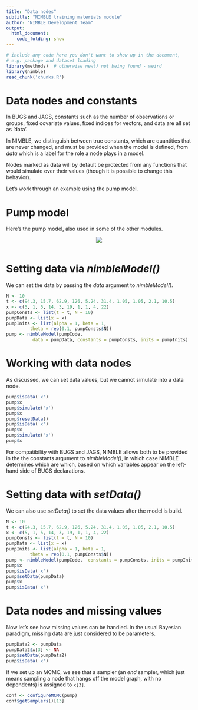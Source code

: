 ```yaml
---
title: "Data nodes"
subtitle: "NIMBLE training materials module"
author: "NIMBLE Development Team"
output:
  html_document:
    code_folding: show
---
```



```r
# include any code here you don't want to show up in the document,
# e.g. package and dataset loading
library(methods)  # otherwise new() not being found - weird
library(nimble)
read_chunk('chunks.R')
```

# Data nodes and constants

In BUGS and JAGS, constants such as the number of observations or groups, fixed covariate values, fixed indices for vectors, and data are all set as 'data'. 

In NIMBLE, we distinguish between true constants, which are quantities that are never changed, and must be provided when the model is defined, from *data* which is a label for the role a node plays in a model.

Nodes marked as data will by default be protected from any functions that would simulate over their values (though it is possible to change this behavior).

Let's work through an example using the pump model.

# Pump model

Here's the pump model, also used in some of the other modules.

<center><img src="figures/pumpDAG.jpg"></center>

```r
```

# Setting data via *nimbleModel()*

We can set the data by passing the *data* argument to *nimbleModel()*.

```r
N <- 10
t <- c(94.3, 15.7, 62.9, 126, 5.24, 31.4, 1.05, 1.05, 2.1, 10.5)
x <- c(5, 1, 5, 14, 3, 19, 1, 1, 4, 22)
pumpConsts <- list(t = t, N = 10)
pumpData <- list(x = x)
pumpInits <- list(alpha = 1, beta = 1,
         theta = rep(0.1, pumpConsts$N))
pump <- nimbleModel(pumpCode, 
          data = pumpData, constants = pumpConsts, inits = pumpInits)
```

# Working with data nodes

As discussed, we can set data values, but we cannot simulate into a data node. 

```r
pump$isData('x')
pump$x
pump$simulate('x')
pump$x
pump$resetData()
pump$isData('x')
pump$x
pump$simulate('x')
pump$x
```

For compatibility with BUGS
and JAGS, NIMBLE allows both to be provided in the the constants
argument to *nimbleModel()*, in which case NIMBLE determines which are
which, based on which variables appear on the left-hand side of BUGS
declarations.

# Setting data with *setData()*

We can also use *setData()* to set the data values after the model is build.

```r
N <- 10
t <- c(94.3, 15.7, 62.9, 126, 5.24, 31.4, 1.05, 1.05, 2.1, 10.5)
x <- c(5, 1, 5, 14, 3, 19, 1, 1, 4, 22)
pumpConsts <- list(t = t, N = 10)
pumpData <- list(x = x)
pumpInits <- list(alpha = 1, beta = 1,
         theta = rep(0.1, pumpConsts$N))
pump <- nimbleModel(pumpCode,  constants = pumpConsts, inits = pumpInits)
pump$x
pump$isData('x')
pump$setData(pumpData)
pump$x
pump$isData('x')
```


# Data nodes and missing values

Now let's see how missing values can be handled. In the usual Bayesian paradigm, missing data are just considered to be parameters.

```r
pumpData2 <- pumpData
pumpData2$x[3] <- NA
pump$setData(pumpData2)
pump$isData('x')
```

If we set up an MCMC, we see that a sampler (an *end* sampler, which just means sampling a node that hangs off the model graph, with no dependents) is assigned to `x[3]`.

```r
conf <- configureMCMC(pump)
conf$getSamplers()[13]
```

